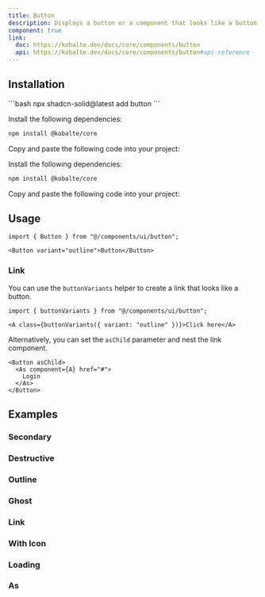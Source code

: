 ```yaml
---
title: Button
description: Displays a button or a component that looks like a button.
component: true
link:
  doc: https://kobalte.dev/docs/core/components/button
  api: https://kobalte.dev/docs/core/components/button#api-reference
---
```



<ComponentPreview name="button-demo" client:only="solid-js" />

## Installation

<ComponentInstallation client:only="solid-js">

<Fragment slot="cli">
```bash
npx shadcn-solid@latest add button
```
</Fragment>

<Step slot="tw">

<StepItem>Install the following dependencies:</StepItem>
```bash
npm install @kobalte/core
```

<StepItem>Copy and paste the following code into your project:</StepItem>
<ComponentSource name="button" client:only="solid-js" />

</Step>

<Step slot="uno">

<StepItem>Install the following dependencies:</StepItem>
```bash
npm install @kobalte/core
```

<StepItem>Copy and paste the following code into your project:</StepItem>
<ComponentSource name="button" client:only="solid-js" />

</Step>

</ComponentInstallation>

## Usage

```tsx
import { Button } from "@/components/ui/button";
```

```tsx
<Button variant="outline">Button</Button>
```

### Link

You can use the `buttonVariants` helper to create a link that looks like a button.

```tsx
import { buttonVariants } from "@/components/ui/button";
```

```tsx
<A class={buttonVariants({ variant: "outline" })}>Click here</A>
```

Alternatively, you can set the `asChild` parameter and nest the link component.

```tsx
<Button asChild>
  <As component={A} href="#">
    Login
  </As>
</Button>
```

## Examples

### Secondary

<ComponentPreview name="button-secondary"  client:only="solid-js" />

### Destructive

<ComponentPreview name="button-destructive"  client:only="solid-js"/>

### Outline

<ComponentPreview name="button-outline"  client:only="solid-js" />

### Ghost

<ComponentPreview name="button-ghost"  client:only="solid-js" />

### Link

<ComponentPreview name="button-link"  client:only="solid-js" />

### With Icon

<ComponentPreview name="button-with-icon"  client:only="solid-js" />

### Loading

<ComponentPreview name="button-loading"  client:only="solid-js" />

### As

<ComponentPreview name="button-as-child"  client:only="solid-js" />